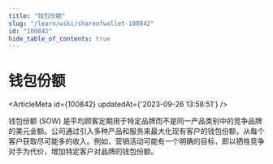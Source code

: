 ```yaml
---
title: "钱包份额"
slug: "/learn/wiki/shareofwallet-100842"
id: "100842"
hide_table_of_contents: true
---
```



# 钱包份额

<ArticleMeta id={100842} updatedAt={'2023-09-26 13:58:51'} />
<div className='border-solid border-b border-t-0 my-4 border-[var(--ifm-color-gray-300)]' />

钱包份额 (SOW) 是平均顾客定期用于特定品牌而不是同一产品类别中的竞争品牌的美元金额。公司通过引入多种产品和服务来最大化现有客户的钱包份额，从每个客户获取尽可能多的收入。例如，营销活动可能有一个明确的目标，即以牺牲竞争对手为代价，增加特定客户对品牌的钱包份额。
